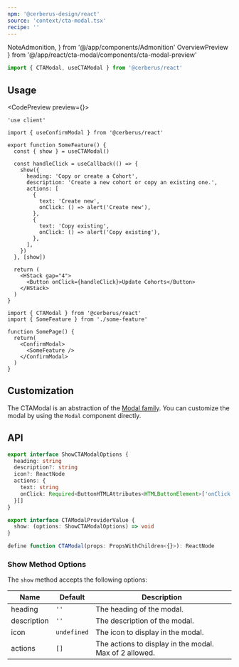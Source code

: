 ```yaml
---
npm: '@cerberus-design/react'
source: 'context/cta-modal.tsx'
recipe: ''
---
```


  NoteAdmonition,
} from '@/app/components/Admonition'
  OverviewPreview
} from '@/app/react/cta-modal/components/cta-modal-preview'

```ts
import { CTAModal, useCTAModal } from '@cerberus/react'
```

## Usage

<CodePreview preview={<OverviewPreview />}>
```tsx title="some-feature.tsx"
'use client'

import { useConfirmModal } from '@cerberus/react'

export function SomeFeature() {
  const { show } = useCTAModal()

  const handleClick = useCallback(() => {
    show({
      heading: 'Copy or create a Cohort',
      description: 'Create a new cohort or copy an existing one.',
      actions: [
        {
          text: 'Create new',
          onClick: () => alert('Create new'),
        },
        {
          text: 'Copy existing',
          onClick: () => alert('Copy existing'),
        },
      ],
    })
  }, [show])

  return (
    <HStack gap="4">
      <Button onClick={handleClick}>Update Cohorts</Button>
    </HStack>
  )
}
```
```tsx title="page.tsx"
import { CTAModal } from '@cerberus/react'
import { SomeFeature } from './some-feature'

function SomePage() {
  return(
    <ConfirmModal>
      <SomeFeature />
    </ConfirmModal>
  )
}
```
</CodePreview>

## Customization

The CTAModal is an abstraction of the [Modal family](./modal). You can customize the modal by using the `Modal` component directly.

## API

```ts showLineNumbers=false
export interface ShowCTAModalOptions {
  heading: string
  description?: string
  icon?: ReactNode
  actions: {
    text: string
    onClick: Required<ButtonHTMLAttributes<HTMLButtonElement>['onClick']>
  }[]
}

export interface CTAModalProviderValue {
  show: (options: ShowCTAModalOptions) => void
}

define function CTAModal(props: PropsWithChildren<{}>): ReactNode
````

### Show Method Options

The `show` method accepts the following options:

| Name     | Default | Description                            |
| -------- | ------- | -------------------------------------- |
| heading | `''` | The heading of the modal. |
| description | `''` | The description of the modal. |
| icon | `undefined` | The icon to display in the modal. |
| actions | `[]` | The actions to display in the modal. Max of 2 allowed. |
